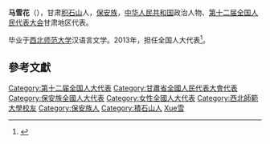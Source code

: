 '''马雪花'''（{{bd|1981年||}}），甘肃[[积石山|积石山]]人，[[保安族|保安族]]，[[中华人民共和国|中华人民共和国]]政治人物、[[第十二届全国人民代表大会|第十二届全国人民代表大会]]甘肃地区代表。

毕业于[[西北师范大学|西北师范大学]]汉语言文学。2013年，担任全国人大代表<ref>{{cite news|title=全国人大代表信息-马雪花|url= http://210.82.31.1:8084/delegate/viewDelegate.action?dbid=122507|accessdate=2013-04-05|newspaper=全国人大网}}{{Dead link|date=2020年1月 |bot=InternetArchiveBot |fix-attempted=yes }}</ref>。

==參考文獻==
{{reflist}}
{{中国政治人物小作品}}
{{DEFAULTSORT:Ma馬}}
[[Category:第十二届全国人大代表|Category:第十二届全国人大代表]]
[[Category:甘肅省全國人民代表大會代表|Category:甘肅省全國人民代表大會代表]]
[[Category:保安族全國人大代表|Category:保安族全國人大代表]]
[[Category:女性全國人大代表|Category:女性全國人大代表]]
[[Category:西北師範大學校友|Category:西北師範大學校友]]
[[Category:保安族人|Category:保安族人]]
[[Category:積石山人|Category:積石山人]]
[[Category:馬姓|Xue雪]]